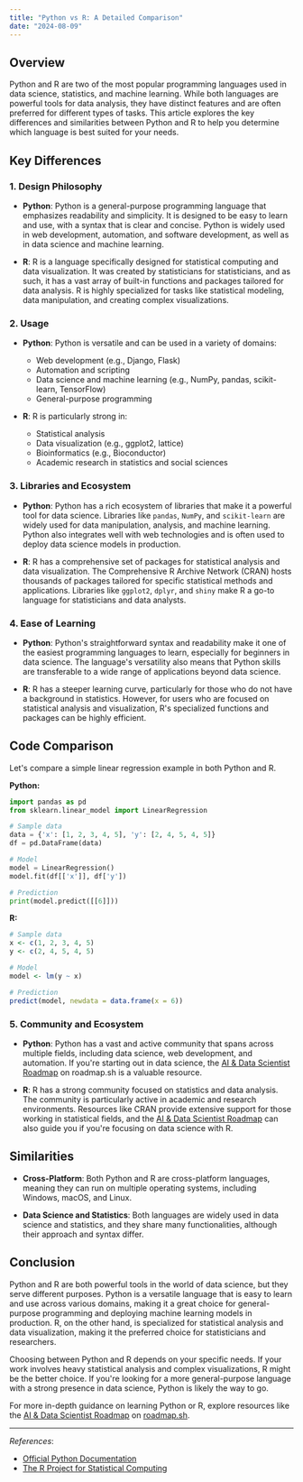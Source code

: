 ```yaml
---
title: "Python vs R: A Detailed Comparison"
date: "2024-08-09"
---
```


## Overview

Python and R are two of the most popular programming languages used in data science, statistics, and machine learning. While both languages are powerful tools for data analysis, they have distinct features and are often preferred for different types of tasks. This article explores the key differences and similarities between Python and R to help you determine which language is best suited for your needs.

## Key Differences

### 1. **Design Philosophy**

- **Python**: Python is a general-purpose programming language that emphasizes readability and simplicity. It is designed to be easy to learn and use, with a syntax that is clear and concise. Python is widely used in web development, automation, and software development, as well as in data science and machine learning.

- **R**: R is a language specifically designed for statistical computing and data visualization. It was created by statisticians for statisticians, and as such, it has a vast array of built-in functions and packages tailored for data analysis. R is highly specialized for tasks like statistical modeling, data manipulation, and creating complex visualizations.

### 2. **Usage**

- **Python**: Python is versatile and can be used in a variety of domains:
  - Web development (e.g., Django, Flask)
  - Automation and scripting
  - Data science and machine learning (e.g., NumPy, pandas, scikit-learn, TensorFlow)
  - General-purpose programming

- **R**: R is particularly strong in:
  - Statistical analysis
  - Data visualization (e.g., ggplot2, lattice)
  - Bioinformatics (e.g., Bioconductor)
  - Academic research in statistics and social sciences

### 3. **Libraries and Ecosystem**

- **Python**: Python has a rich ecosystem of libraries that make it a powerful tool for data science. Libraries like `pandas`, `NumPy`, and `scikit-learn` are widely used for data manipulation, analysis, and machine learning. Python also integrates well with web technologies and is often used to deploy data science models in production.

- **R**: R has a comprehensive set of packages for statistical analysis and data visualization. The Comprehensive R Archive Network (CRAN) hosts thousands of packages tailored for specific statistical methods and applications. Libraries like `ggplot2`, `dplyr`, and `shiny` make R a go-to language for statisticians and data analysts.

### 4. **Ease of Learning**

- **Python**: Python's straightforward syntax and readability make it one of the easiest programming languages to learn, especially for beginners in data science. The language's versatility also means that Python skills are transferable to a wide range of applications beyond data science.

- **R**: R has a steeper learning curve, particularly for those who do not have a background in statistics. However, for users who are focused on statistical analysis and visualization, R's specialized functions and packages can be highly efficient.

## Code Comparison

Let's compare a simple linear regression example in both Python and R.

**Python:**

```python
import pandas as pd
from sklearn.linear_model import LinearRegression

# Sample data
data = {'x': [1, 2, 3, 4, 5], 'y': [2, 4, 5, 4, 5]}
df = pd.DataFrame(data)

# Model
model = LinearRegression()
model.fit(df[['x']], df['y'])

# Prediction
print(model.predict([[6]]))
```

**R:**

```r
# Sample data
x <- c(1, 2, 3, 4, 5)
y <- c(2, 4, 5, 4, 5)

# Model
model <- lm(y ~ x)

# Prediction
predict(model, newdata = data.frame(x = 6))
```

### 5. **Community and Ecosystem**

- **Python**: Python has a vast and active community that spans across multiple fields, including data science, web development, and automation. If you're starting out in data science, the [AI & Data Scientist Roadmap](https://roadmap.sh/ai-data-scientist) on roadmap.sh is a valuable resource.

- **R**: R has a strong community focused on statistics and data analysis. The community is particularly active in academic and research environments. Resources like CRAN provide extensive support for those working in statistical fields, and the [AI & Data Scientist Roadmap](https://roadmap.sh/ai-data-scientist) can also guide you if you're focusing on data science with R.

## Similarities

- **Cross-Platform**: Both Python and R are cross-platform languages, meaning they can run on multiple operating systems, including Windows, macOS, and Linux.

- **Data Science and Statistics**: Both languages are widely used in data science and statistics, and they share many functionalities, although their approach and syntax differ.

## Conclusion

Python and R are both powerful tools in the world of data science, but they serve different purposes. Python is a versatile language that is easy to learn and use across various domains, making it a great choice for general-purpose programming and deploying machine learning models in production. R, on the other hand, is specialized for statistical analysis and data visualization, making it the preferred choice for statisticians and researchers.

Choosing between Python and R depends on your specific needs. If your work involves heavy statistical analysis and complex visualizations, R might be the better choice. If you're looking for a more general-purpose language with a strong presence in data science, Python is likely the way to go.

For more in-depth guidance on learning Python or R, explore resources like the [AI & Data Scientist Roadmap](https://roadmap.sh/ai-data-scientist) on [roadmap.sh](https://roadmap.sh).

---

*References*:
- [Official Python Documentation](https://docs.python.org/3/)
- [The R Project for Statistical Computing](https://www.r-project.org/)

<RelatedComparisons
    currentLanguages='Python-R'
/>